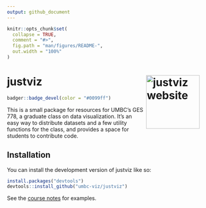 ```yaml
---
output: github_document
---
```


<!-- README.md is generated from README.Rmd. Please edit that file -->

```r
knitr::opts_chunk$set(
  collapse = TRUE,
  comment = "#>",
  fig.path = "man/figures/README-",
  out.width = "100%"
)
```

# justviz <a href="https://umbc-viz.github.io/justviz/"><img src="man/figures/logo.png" align="right" height="140" alt="justviz website" /></a>

<!-- badges: start -->

```r
badger::badge_devel(color = "#0099ff")
```

<!-- badges: end -->

This is a small package for resources for UMBC's GES 778, a graduate class on data visualization. It's an easy way to distribute datasets and a few utility functions for the class, and provides a space for students to contribute code.

## Installation

You can install the development version of justviz like so:

``` r
install.packages("devtools")
devtools::install_github("umbc-viz/justviz")
```

See the [course notes](https://umbc-viz.github.io/ges778/) for examples.
